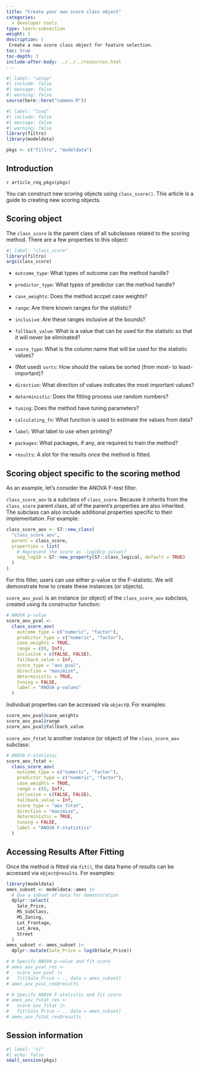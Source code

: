 ```yaml
---
title: "Create your own score class object"
categories:
  - developer tools
type: learn-subsection
weight: 1
description: | 
 Create a new score class object for feature selection.
toc: true
toc-depth: 3
include-after-body: ../../../resources.html
---
```


```r
#| label: "setup"
#| include: false
#| message: false
#| warning: false
source(here::here("common.R"))
```

```r
#| label: "load"
#| include: false
#| message: false
#| warning: false
library(filtro)
library(modeldata)

pkgs <- c("filtro", "modeldata")
```

## Introduction

`r article_req_pkgs(pkgs)`

You can construct new scoring objects using `class_score()`. This article is a guide to creating new scoring objects. 

## Scoring object

The `class_score` is the parent class of all subclasses related to the scoring method. There are a few properties to this object:

```r
#| label: "class_score"
library(filtro)
args(class_score)
```

-   `outcome_type`: What types of outcome can the method handle?

-   `predictor_type`: What types of predictor can the method handle?

-   `case_weights`: Does the method accpet case weights? 

-   `range`: Are there known ranges for the statistic?

-   `inclusive`: Are these ranges inclusive at the bounds?

-   `fallback_value`: What is a value that can be used for the statistic so that it will never be eliminated?

-   `score_type`: What is the column name that will be used for the statistic values?

-   (Not used) `sorts`: How should the values be sorted (from most- to least-important)?

-   `direction`: What direction of values indicates the most important values?

-   `deterministic`: Does the fitting process use random numbers?

-   `tuning`: Does the method have tuning parameters?

-   `calculating_fn`: What function is used to estimate the values from data?

-   `label`: What label to use when printing?

-   `packages`: What packages, if any, are required to train the method?

-   `results`: A slot for the results once the method is fitted.

## Scoring object specific to the scoring method

As an example, let’s consider the ANOVA F-test filter. 

`class_score_aov` is a subclass of `class_score`. Because it inherits from the `class_score` parent class, all of the parent's properties are also inherited. The subclass can also include additional properties specific to their implementation. For example: 

```r
class_score_aov <- S7::new_class(
  "class_score_aov",
  parent = class_score,
  properties = list(
    # Represent the score as -log10(p_value)?
    neg_log10 = S7::new_property(S7::class_logical, default = TRUE)
  )
)
```

For this filter, users can use either p-value or the F-statistic. We will demonstrate how to create these instances (or objects).

`score_aov_pval` is an instance (or object) of the `class_score_aov` subclass, created using its constructor function: 

```r
# ANOVA p-value
score_aov_pval <-
  class_score_aov(
    outcome_type = c("numeric", "factor"),
    predictor_type = c("numeric", "factor"),
    case_weights = TRUE,
    range = c(0, Inf),
    inclusive = c(FALSE, FALSE),
    fallback_value = Inf,
    score_type = "aov_pval",
    direction = "maximize",
    deterministic = TRUE,
    tuning = FALSE,
    label = "ANOVA p-values"
  )
```

Individual properties can be accessed via `object@`. For examples: 

```r
score_aov_pval@case_weights
score_aov_pval@range
score_aov_pval@fallback_value
```

`score_aov_fstat` is another instance (or object) of the `class_score_aov` subclass:  

```r
# ANOVA F-statistic
score_aov_fstat <-
  class_score_aov(
    outcome_type = c("numeric", "factor"),
    predictor_type = c("numeric", "factor"),
    case_weights = TRUE,
    range = c(0, Inf),
    inclusive = c(FALSE, FALSE),
    fallback_value = Inf,
    score_type = "aov_fstat",
    direction = "maximize",
    deterministic = TRUE,
    tuning = FALSE,
    label = "ANOVA F-statistics"
  )
```

## Accessing Results After Fitting

Once the method is fitted via `fit()`, the data frame of results can be accessed via `object@results`. For examples: 

```r
library(modeldata)
ames_subset <- modeldata::ames |>
  # Use a subset of data for demonstration
  dplyr::select(
    Sale_Price,
    MS_SubClass,
    MS_Zoning,
    Lot_Frontage,
    Lot_Area,
    Street
  )
ames_subset <- ames_subset |>
  dplyr::mutate(Sale_Price = log10(Sale_Price))
```

```r
# # Specify ANOVA p-value and fit score
# ames_aov_pval_res <-
#   score_aov_pval |>
#   fit(Sale_Price ~ ., data = ames_subset)
# ames_aov_pval_res@results
```

```r
# # Specify ANOVA F-statistic and fit score
# ames_aov_fstat_res <-
#   score_aov_fstat |>
#   fit(Sale_Price ~ ., data = ames_subset)
# ames_aov_fstat_res@results
```

## Session information {#session-info}

```r
#| label: "si"
#| echo: false
small_session(pkgs)
```
